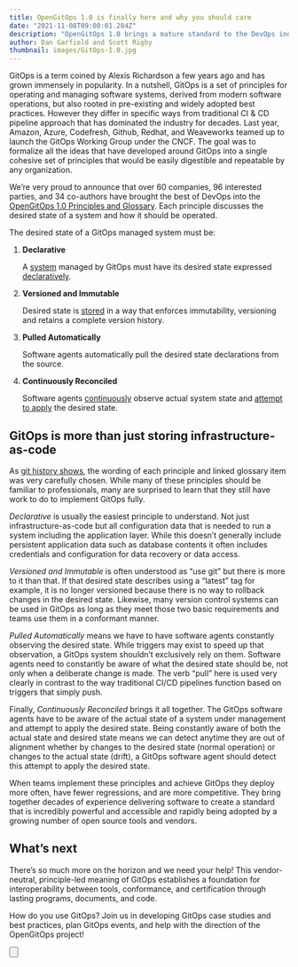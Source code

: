 ```yaml
---
title: OpenGitOps 1.0 is finally here and why you should care
date: "2021-11-08T09:00:01.284Z"
description: "OpenGitOps 1.0 brings a mature standard to the DevOps industry."
author: Dan Garfield and Scott Rigby
thumbnail: images/GitOps-1.0.jpg
---
```


GitOps is a term coined by Alexis Richardson a few years ago and has grown immensely in popularity.
In a nutshell, GitOps is a set of principles for operating and managing software systems, derived from modern software operations, but also rooted in pre-existing and widely adopted best practices.
However they differ in specific ways from traditional CI & CD pipeline approach that has dominated the industry for decades.
Last year, Amazon, Azure, Codefresh, Github, Redhat, and Weaveworks teamed up to launch the GitOps Working Group under the CNCF.
The goal was to formalize all the ideas that have developed around GitOps into a single cohesive set of principles that would be easily digestible and repeatable by any organization.

We’re very proud to announce that over 60 companies, 96 interested parties, and 34 co-authors have brought the best of DevOps into the [OpenGitOps 1.0 Principles and Glossary](https://github.com/open-gitops/documents/releases/tag/v1.0.0).
Each principle discusses the desired state of a system and how it should be operated.

The desired state of a GitOps managed system must be:

1. **Declarative**

    A [system](https://github.com/open-gitops/documents/blob/v1.0.0/GLOSSARY.md#software-system) managed by GitOps must have its desired state expressed [declaratively](https://github.com/open-gitops/documents/blob/v1.0.0/GLOSSARY.md#declarative-description).

2. **Versioned and Immutable**

    Desired state is [stored](https://github.com/open-gitops/documents/blob/v1.0.0/GLOSSARY.md#state-store) in a way that enforces immutability, versioning and retains a complete version history.

3. **Pulled Automatically**

    Software agents automatically pull the desired state declarations from the source.

4. **Continuously Reconciled**

    Software agents [continuously](https://github.com/open-gitops/documents/blob/v1.0.0/GLOSSARY.md#continuous) observe actual system state and [attempt to apply](https://github.com/open-gitops/documents/blob/v1.0.0/GLOSSARY.md#reconciliation) the desired state.

## GitOps is more than just storing infrastructure-as-code

As [git history shows](https://github.com/open-gitops/documents/commits/v1.0.0), the wording of each principle and linked glossary item was very carefully chosen.
While many of these principles should be familiar to professionals, many are surprised to learn that they still have work to do to implement GitOps fully.

_Declarative_ is usually the easiest principle to understand.
Not just infrastructure-as-code but all configuration data that is needed to run a system including the application layer.
While this doesn’t generally include persistent application data such as database contents it often includes credentials and configuration for data recovery or data access.

_Versioned and Immutable_ is often understood as “use git” but there is more to it than that.
If that desired state describes using a “latest” tag for example, it is no longer versioned because there is no way to rollback changes in the desired state.
Likewise, many version control systems can be used in GitOps as long as they meet those two basic requirements and teams use them in a conformant manner.

_Pulled Automatically_ means we have to have software agents constantly observing the desired state.
While triggers may exist to speed up that observation, a GitOps system shouldn’t exclusively rely on them.
Software agents need to constantly be aware of what the desired state should be, not only when a deliberate change is made.
The verb “pull” here is used very clearly in contrast to the way traditional CI/CD pipelines function based on triggers that simply push.

Finally, _Continuously Reconciled_ brings it all together.
The GitOps software agents have to be aware of the actual state of a system under management and attempt to apply the desired state.
Being constantly aware of both the actual state and desired state means we can detect anytime they are out of alignment whether by changes to the desired state (normal operation) or changes to the actual state (drift), a GitOps software agent should detect this attempt to apply the desired state.

When teams implement these principles and achieve GitOps they deploy more often, have fewer regressions, and are more competitive.
They bring together decades of experience delivering software to create a standard that is incredibly powerful and accessible and rapidly being adopted by a growing number of open source tools and vendors.

## What’s next

There’s so much more on the horizon and we need your help!
This vendor-neutral, principle-led meaning of GitOps establishes a foundation for interoperability between tools, conformance, and certification through lasting programs, documents, and code.

How do you use GitOps?
Join us in developing GitOps case studies and best practices, plan GitOps events, and help with the direction of the OpenGitOps project!

<Button
  to="/get-involved"
  label="How To Get involved"
  className="w-full mt-12 md:w-auto"
/>
